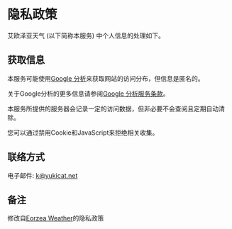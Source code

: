 

# 隐私政策

艾欧泽亚天气 (以下简称本服务) 中个人信息的处理如下。

## 获取信息

本服务可能使用[Google 分析](https://developers.google.com/analytics/?hl=zh_cn)来获取网站的访问分布，但信息是匿名的。

关于Google分析的更多信息请参阅[Google 分析服务条款](https://marketingplatform.google.com/about/analytics/terms/cn/)。

本服务所提供的服务器会记录一定的访问数据，但非必要不会查阅且定期自动清除。

您可以通过禁用Cookie和JavaScript来拒绝相关收集。

## 联络方式

电子邮件: [k@yukicat.net](mailto:k@yukicat.net)

## 备注

修改自[Eorzea Weather](https://eorzea-weather.info/en/privacy)的隐私政策